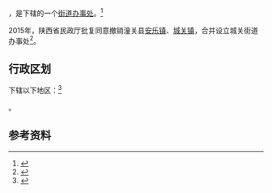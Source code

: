 {{中国乡级行政区|61/05/22/100/000}}

'''{{PAGENAMEBASE}}'''，是{{PRC admin/fullname|61/05/22/100/000|3}}下辖的一个[[街道办事处|街道办事处]]。<ref>{{PRC admin/ref sgc|{{PRC admin/parent|61/05/22/100/000}}}}</ref>

2015年，陕西省民政厅批复同意撤销潼关县[[安乐镇_(潼关县)|安乐镇]]、[[城关镇_(潼关县)|城关镇]]，合并设立城关街道办事处<ref>{{Cite web |url=http://news.xinhuanet.com/local/2015-06/28/c_127959075.htm |title=陕西省民政厅关于陕西省乡镇行政区划调整的公告 |accessdate=2017-09-13 |archive-date=2017-09-13 |archive-url=https://web.archive.org/web/20170913183916/http://news.xinhuanet.com/local/2015-06/28/c_127959075.htm |dead-url=no }}</ref>。

== 行政区划 ==

{{PAGENAMEBASE}}下辖以下地区：<ref>{{PRC admin/ref sgc|61/05/22/100/000}}</ref>

{{PRC admin/children|61/05/22/100/000}}。

== 参考资料 ==

{{reflist}}

{{行政区划小作品}}
{{PRC admin/navcat|61/05/22/100/000}}